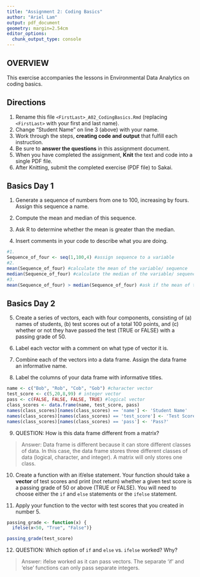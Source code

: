 ```yaml
---
title: "Assignment 2: Coding Basics"
author: "Ariel Lam"
output: pdf_document
geometry: margin=2.54cm
editor_options: 
  chunk_output_type: console
---
```


## OVERVIEW

This exercise accompanies the lessons in Environmental Data Analytics on coding basics.

## Directions

1.  Rename this file `<FirstLast>_A02_CodingBasics.Rmd` (replacing `<FirstLast>` with your first and last name).
2.  Change "Student Name" on line 3 (above) with your name.
3.  Work through the steps, **creating code and output** that fulfill each instruction.
4.  Be sure to **answer the questions** in this assignment document.
5.  When you have completed the assignment, **Knit** the text and code into a single PDF file.
6.  After Knitting, submit the completed exercise (PDF file) to Sakai.

## Basics Day 1

1.  Generate a sequence of numbers from one to 100, increasing by fours. Assign this sequence a name.

2.  Compute the mean and median of this sequence.

3.  Ask R to determine whether the mean is greater than the median.

4.  Insert comments in your code to describe what you are doing.

```r
#1. 
Sequence_of_four <- seq(1,100,4) #assign sequence to a variable
#2. 
mean(Sequence_of_four) #calculate the mean of the variable/ sequence
median(Sequence_of_four) #calculate the median of the variable/ sequence
#3. 
mean(Sequence_of_four) > median(Sequence_of_four) #ask if the mean of the sequence is greater than the median. boolean result.
```

## Basics Day 2

5.  Create a series of vectors, each with four components, consisting of (a) names of students, (b) test scores out of a total 100 points, and (c) whether or not they have passed the test (TRUE or FALSE) with a passing grade of 50.

6.  Label each vector with a comment on what type of vector it is.

7.  Combine each of the vectors into a data frame. Assign the data frame an informative name.

8.  Label the columns of your data frame with informative titles.

```r
name <- c("Bob", "Rob", "Cob", "Gob") #character vector
test_score <- c(5,20,8,99) # integer vector
pass <- c(FALSE, FALSE, FALSE, TRUE) #logical vector
class_scores <- data.frame(name, test_score, pass)
names(class_scores)[names(class_scores) == 'name'] <- 'Student Name'
names(class_scores)[names(class_scores) == 'test_score'] <- 'Test Score'
names(class_scores)[names(class_scores) == 'pass'] <- 'Pass?'


```

9.  QUESTION: How is this data frame different from a matrix?

> Answer: Data frame is different because it can store different classes of data. In this case, the data frame stores three different classes of data (logical, character, and integer). A matrix will only stores one class. 

10. Create a function with an if/else statement. Your function should take a **vector** of test scores and print (not return) whether a given test score is a passing grade of 50 or above (TRUE or FALSE). You will need to choose either the `if` and `else` statements or the `ifelse` statement. 

11. Apply your function to the vector with test scores that you created in number 5.

```r

passing_grade <- function(x) {
  ifelse(x<50, "True", "False")}

passing_grade(test_score)

```

12. QUESTION: Which option of `if` and `else` vs. `ifelse` worked? Why?

> Answer: ifelse worked as it can pass vectors. The separate 'if' and 'else' functions can only pass separate integers. 
